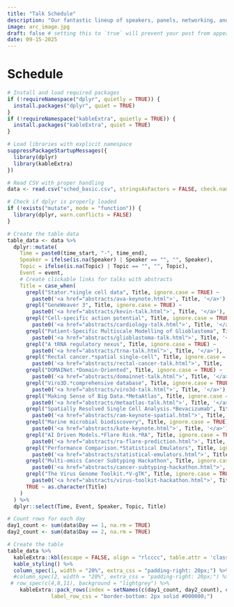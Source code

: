 ```yaml
---
title: "Talk Schedule"
description: "Our fantastic lineup of speakers, panels, networking, and more for 2025!"
image: arc_image.jpg
draft: false # setting this to `true` will prevent your post from appearing on your listing page until you're ready!
date: 09-15-2025
---
```


# Schedule

```r
# Install and load required packages
if (!requireNamespace("dplyr", quietly = TRUE)) {
  install.packages("dplyr", quiet = TRUE)
}
if (!requireNamespace("kableExtra", quietly = TRUE)) {
  install.packages("kableExtra", quiet = TRUE)
}

# Load libraries with explicit namespace
suppressPackageStartupMessages({
  library(dplyr)
  library(kableExtra)
})

# Read CSV with proper handling
data <- read.csv("sched_basic.csv", stringsAsFactors = FALSE, check.names = TRUE)

# Check if dplyr is properly loaded
if (!exists("mutate", mode = "function")) {
  library(dplyr, warn.conflicts = FALSE)
}

# Create the table data
table_data <- data %>%
  dplyr::mutate(
    Time = paste0(time_start, "-", time_end),
    Speaker = ifelse(is.na(Speaker) | Speaker == "", "", Speaker),
    Topic = ifelse(is.na(Topic) | Topic == "", "", Topic),
    Event = event,
    # Create clickable links for talks with abstracts
    Title = case_when(
      grepl("Stator.*single cell data", Title, ignore.case = TRUE) ~
        paste0('<a href="abstracts/ava-keynote.html">', Title, '</a>'),
      grepl("GeneWeaver 3", Title, ignore.case = TRUE) ~
        paste0('<a href="abstracts/kevin-talk.html">', Title, '</a>'),
      grepl("Cell-specific action potential", Title, ignore.case = TRUE) ~
        paste0('<a href="abstracts/cardiology-talk.html">', Title, '</a>'),
      grepl("Patient-Specific Multiscale Modelling of Glioblastoma", Title, ignore.case = TRUE) ~
        paste0('<a href="abstracts/glioblastoma-talk.html">', Title, '</a>'),
      grepl("A tRNA regulatory nexus", Title, ignore.case = TRUE) ~
        paste0('<a href="abstracts/trna-talk.html">', Title, '</a>'),
      grepl("Rectal cancer.*spatial single-cell", Title, ignore.case = TRUE) ~
        paste0('<a href="abstracts/rectal-cancer-talk.html">', Title, '</a>'),
      grepl("DOMAINet.*Domain-Oriented", Title, ignore.case = TRUE) ~
        paste0('<a href="abstracts/domainnet-talk.html">', Title, '</a>'),
      grepl("Viro3D.*comprehensive database", Title, ignore.case = TRUE) ~
        paste0('<a href="abstracts/viro3d-talk.html">', Title, '</a>'),
      grepl("Making Sense of Big Data.*MetaAtlas", Title, ignore.case = TRUE) ~
        paste0('<a href="abstracts/metaatlas-talk.html">', Title, '</a>'),
      grepl("Spatially Resolved Single Cell Analysis.*Bevacizumab", Title, ignore.case = TRUE) ~
        paste0('<a href="abstracts/ram-keynote-spatial.html">', Title, '</a>'),
      grepl("Marine microbial biodiscovery", Title, ignore.case = TRUE) ~
        paste0('<a href="abstracts/kate-keynote.html">', Title, '</a>'),
      grepl("AI Driven Models.*Flare Risk.*RA", Title, ignore.case = TRUE) ~
        paste0('<a href="abstracts/ra-flare-prediction.html">', Title, '</a>'),
      grepl("Performance Comparison.*Statistical Emulators", Title, ignore.case = TRUE) ~
        paste0('<a href="abstracts/statistical-emulators.html">', Title, '</a>'),
      grepl("Multi-omics Cancer Subtyping Hackathon", Title, ignore.case = TRUE) ~
        paste0('<a href="abstracts/cancer-subtyping-hackathon.html">', Title, '</a>'),
      grepl("The Virus Genome Toolkit.*V-gTK", Title, ignore.case = TRUE) ~
        paste0('<a href="abstracts/virus-toolkit-hackathon.html">', Title, '</a>'),
      TRUE ~ as.character(Title)
    )
  ) %>%
  dplyr::select(Time, Event, Speaker, Topic, Title)

# Count rows for each day
day1_count <- sum(data$Day == 1, na.rm = TRUE)
day2_count <- sum(data$Day == 2, na.rm = TRUE)

# Create the table
table_data %>%
  kableExtra::kbl(escape = FALSE, align = "rlcccc", table.attr = 'class="schedule-table"')  %>%
  kable_styling() %>%
  column_spec(1, width = "20%", extra_css = "padding-right: 20px;") %>%
  #column_spec(2, width = "20%", extra_css = "padding-right: 20px;") %>%
 # row_spec(c(4,8,11), background = "lightgrey") %>%
    kableExtra::pack_rows(index = setNames(c(day1_count, day2_count), c("Monday", "Tuesday")),
              label_row_css = "border-bottom: 2px solid #000000;")



```
